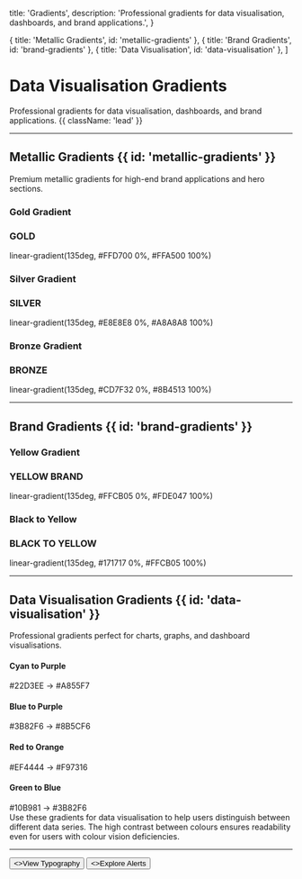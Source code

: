 
  title: 'Gradients',
  description:
    'Professional gradients for data visualisation, dashboards, and brand applications.',
}

  { title: 'Metallic Gradients', id: 'metallic-gradients' },
  { title: 'Brand Gradients', id: 'brand-gradients' },
  { title: 'Data Visualisation', id: 'data-visualisation' },
]

<HeroPattern />

# Data Visualisation Gradients

Professional gradients for data visualisation, dashboards, and brand applications. {{ className: 'lead' }}

---

## Metallic Gradients {{ id: 'metallic-gradients' }}

Premium metallic gradients for high-end brand applications and hero sections.

### Gold Gradient

<div className="not-prose mt-6">
  <div
    className="rounded-xl p-12 text-center"
    style={{
      background: 'linear-gradient(135deg, #FFD700 0%, #FFA500 100%)',
    }}
  >
    <h3 className="text-2xl font-black text-zinc-900">GOLD</h3>
    <div className="mt-2 font-mono text-sm text-zinc-900">
      linear-gradient(135deg, #FFD700 0%, #FFA500 100%)
    </div>
  </div>
</div>

### Silver Gradient

<div className="not-prose mt-6">
  <div
    className="rounded-xl p-12 text-center"
    style={{
      background: 'linear-gradient(135deg, #E8E8E8 0%, #A8A8A8 100%)',
    }}
  >
    <h3 className="text-2xl font-black text-zinc-900">SILVER</h3>
    <div className="mt-2 font-mono text-sm text-zinc-900">
      linear-gradient(135deg, #E8E8E8 0%, #A8A8A8 100%)
    </div>
  </div>
</div>

### Bronze Gradient

<div className="not-prose mt-6">
  <div
    className="rounded-xl p-12 text-center"
    style={{
      background: 'linear-gradient(135deg, #CD7F32 0%, #8B4513 100%)',
    }}
  >
    <h3 className="text-2xl font-black text-white">BRONZE</h3>
    <div className="mt-2 font-mono text-sm text-white">
      linear-gradient(135deg, #CD7F32 0%, #8B4513 100%)
    </div>
  </div>
</div>

---

## Brand Gradients {{ id: 'brand-gradients' }}

### Yellow Gradient

<div className="not-prose mt-6">
  <div
    className="rounded-xl p-12 text-center"
    style={{
      background: 'linear-gradient(135deg, #FFCB05 0%, #FDE047 100%)',
    }}
  >
    <h3 className="text-2xl font-black text-zinc-900">YELLOW BRAND</h3>
    <div className="mt-2 font-mono text-sm text-zinc-900">
      linear-gradient(135deg, #FFCB05 0%, #FDE047 100%)
    </div>
  </div>
</div>

### Black to Yellow

<div className="not-prose mt-6">
  <div
    className="rounded-xl p-12 text-center"
    style={{
      background: 'linear-gradient(135deg, #171717 0%, #FFCB05 100%)',
    }}
  >
    <h3 className="text-2xl font-black text-white">BLACK TO YELLOW</h3>
    <div className="mt-2 font-mono text-sm text-white">
      linear-gradient(135deg, #171717 0%, #FFCB05 100%)
    </div>
  </div>
</div>

---

## Data Visualisation Gradients {{ id: 'data-visualisation' }}

Professional gradients perfect for charts, graphs, and dashboard visualisations.

<div className="not-prose mt-6 grid grid-cols-1 gap-6 sm:grid-cols-2">
  <div
    className="rounded-xl p-8 text-center"
    style={{
      background: 'linear-gradient(135deg, #22D3EE 0%, #A855F7 100%)',
    }}
  >
    <h4 className="text-lg font-bold text-white">Cyan to Purple</h4>
    <div className="mt-1 font-mono text-xs text-white/90">
      #22D3EE → #A855F7
    </div>
  </div>

  <div
    className="rounded-xl p-8 text-center"
    style={{
      background: 'linear-gradient(135deg, #3B82F6 0%, #8B5CF6 100%)',
    }}
  >
    <h4 className="text-lg font-bold text-white">Blue to Purple</h4>
    <div className="mt-1 font-mono text-xs text-white/90">
      #3B82F6 → #8B5CF6
    </div>
  </div>

  <div
    className="rounded-xl p-8 text-center"
    style={{
      background: 'linear-gradient(135deg, #EF4444 0%, #F97316 100%)',
    }}
  >
    <h4 className="text-lg font-bold text-white">Red to Orange</h4>
    <div className="mt-1 font-mono text-xs text-white/90">
      #EF4444 → #F97316
    </div>
  </div>

  <div
    className="rounded-xl p-8 text-center"
    style={{
      background: 'linear-gradient(135deg, #10B981 0%, #3B82F6 100%)',
    }}
  >
    <h4 className="text-lg font-bold text-white">Green to Blue</h4>
    <div className="mt-1 font-mono text-xs text-white/90">
      #10B981 → #3B82F6
    </div>
  </div>
</div>

<Note>
  Use these gradients for data visualisation to help users distinguish between different data series. The high contrast between colours ensures readability even for users with colour vision deficiencies.
</Note>

---

<div className="not-prose mt-12 flex gap-3">
  <Button href="/typography" arrow="right">
    <>View Typography</>
  </Button>
  <Button href="/alerts" variant="outline">
    <>Explore Alerts</>
  </Button>
</div>
